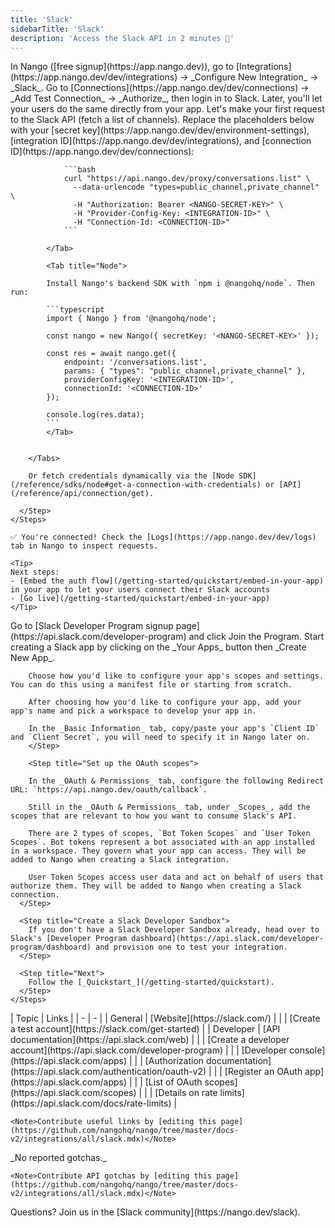 ```yaml
---
title: 'Slack'
sidebarTitle: 'Slack' 
description: 'Access the Slack API in 2 minutes 💨'
---
```


<Tabs>
  <Tab title="🚀 Quickstart">
    <Steps>
      <Step title="Create an integration">
        In Nango ([free signup](https://app.nango.dev)), go to [Integrations](https://app.nango.dev/dev/integrations) -> _Configure New Integration_ -> _Slack_.
      </Step>
      <Step title="Authorize Slack">
        Go to [Connections](https://app.nango.dev/dev/connections) -> _Add Test Connection_ -> _Authorize_, then login in to Slack. Later, you'll let your users do the same directly from your app. 
      </Step>
      <Step title="Call the Slack API">
        Let's make your first request to the Slack API (fetch a list of channels). Replace the placeholders below with your [secret key](https://app.nango.dev/dev/environment-settings), [integration ID](https://app.nango.dev/dev/integrations), and [connection ID](https://app.nango.dev/dev/connections):
        <Tabs>
            <Tab title="cURL">

                ```bash
                curl "https://api.nango.dev/proxy/conversations.list" \
                  --data-urlencode "types=public_channel,private_channel" \
                  -H "Authorization: Bearer <NANGO-SECRET-KEY>" \
                  -H "Provider-Config-Key: <INTEGRATION-ID>" \
                  -H "Connection-Id: <CONNECTION-ID>"
                ```

            </Tab>

            <Tab title="Node">

            Install Nango's backend SDK with `npm i @nangohq/node`. Then run:

            ```typescript
            import { Nango } from '@nangohq/node';

            const nango = new Nango({ secretKey: '<NANGO-SECRET-KEY>' });

            const res = await nango.get({
                endpoint: '/conversations.list',
                params: { "types": "public_channel,private_channel" },
                providerConfigKey: '<INTEGRATION-ID>',
                connectionId: '<CONNECTION-ID>'
            });

            console.log(res.data);
            ```
            </Tab>

            
        </Tabs>

        Or fetch credentials dynamically via the [Node SDK](/reference/sdks/node#get-a-connection-with-credentials) or [API](/reference/api/connection/get).
            
      </Step>
    </Steps>

    ✅ You're connected! Check the [Logs](https://app.nango.dev/dev/logs) tab in Nango to inspect requests.

    <Tip>
    Next steps: 
    - [Embed the auth flow](/getting-started/quickstart/embed-in-your-app) in your app to let your users connect their Slack accounts
    - [Go live](/getting-started/quickstart/embed-in-your-app)
    </Tip>
  </Tab>
  <Tab title="🧑‍💻 OAuth app setup">
    <Steps>
      <Step title="Create a developer account">
        Go to [Slack Developer Program signup page](https://api.slack.com/developer-program) and click Join the Program. 
      </Step>
      <Step title="Create & configure a Slack app">
        Start creating a Slack app by clicking on the _Your Apps_ button then _Create New App_.

        Choose how you'd like to configure your app's scopes and settings. You can do this using a manifest file or starting from scratch. 
        
        After choosing how you'd like to configure your app, add your app's name and pick a workspace to develop your app in.

        In the _Basic Information_ tab, copy/paste your app's `Client ID` and `Client Secret`, you will need to specify it in Nango later on.
        </Step>

        <Step title="Set up the OAuth scopes">

        In the _OAuth & Permissions_ tab, configure the following Redirect URL: `https://api.nango.dev/oauth/callback`.

        Still in the _OAuth & Permissions_ tab, under _Scopes_, add the scopes that are relevant to how you want to consume Slack's API.

        There are 2 types of scopes, `Bot Token Scopes` and `User Token Scopes`. Bot tokens represent a bot associated with an app installed in a workspace. They govern what your app can access. They will be added to Nango when creating a Slack integration.
        
        User Token Scopes access user data and act on behalf of users that authorize them. They will be added to Nango when creating a Slack connection.
      </Step>

      <Step title="Create a Slack Developer Sandbox">
        If you don't have a Slack Developer Sandbox already, head over to Slack's [Developer Program dashboard](https://api.slack.com/developer-program/dashboard) and provision one to test your integration. 
      </Step>

      <Step title="Next">
        Follow the [_Quickstart_](/getting-started/quickstart).
      </Step>
    </Steps>
  </Tab>
  <Tab title="🔗 Useful links">
    | Topic | Links | 
    | - | - | 
    | General | [Website](https://slack.com/) |
    | | [Create a test account](https://slack.com/get-started) |
    | Developer | [API documentation](https://api.slack.com/web) |
    | | [Create a developer account](https://api.slack.com/developer-program) |
    | | [Developer console](https://api.slack.com/apps) |
    | | [Authorization documentation](https://api.slack.com/authentication/oauth-v2) |
    | | [Register an OAuth app](https://api.slack.com/apps) |
    | | [List of OAuth scopes](https://api.slack.com/scopes) |
    | | [Details on rate limits](https://api.slack.com/docs/rate-limits) |

    <Note>Contribute useful links by [editing this page](https://github.com/nangohq/nango/tree/master/docs-v2/integrations/all/slack.mdx)</Note>
  </Tab>
  <Tab title="🚨 API gotchas">
    _No reported gotchas._

    <Note>Contribute API gotchas by [editing this page](https://github.com/nangohq/nango/tree/master/docs-v2/integrations/all/slack.mdx)</Note>
  </Tab>
</Tabs>

<Info>
    Questions? Join us in the [Slack community](https://nango.dev/slack).
</Info>
